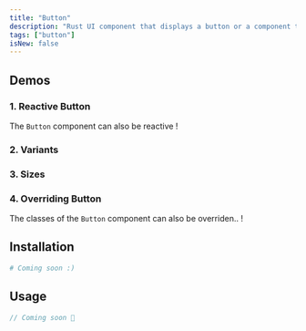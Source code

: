 ```yaml
---
title: "Button"
description: "Rust UI component that displays a button or a component that looks like a button."
tags: ["button"]
isNew: false
---
```





<MdxDemoButton />





## Demos

### 1. Reactive Button

The `Button` component can also be reactive !

<MdxDemoButtonReactive />









### 2. Variants

<MdxDemoButtonVariants />


### 3. Sizes

<MdxDemoButtonSizes />


### 4. Overriding Button

The classes of the `Button` component can also be overriden.. !

<MdxDemoButtonOverride />






## Installation 

```bash
# Coming soon :)
```




## Usage

```rust
// Coming soon 🦀
```

